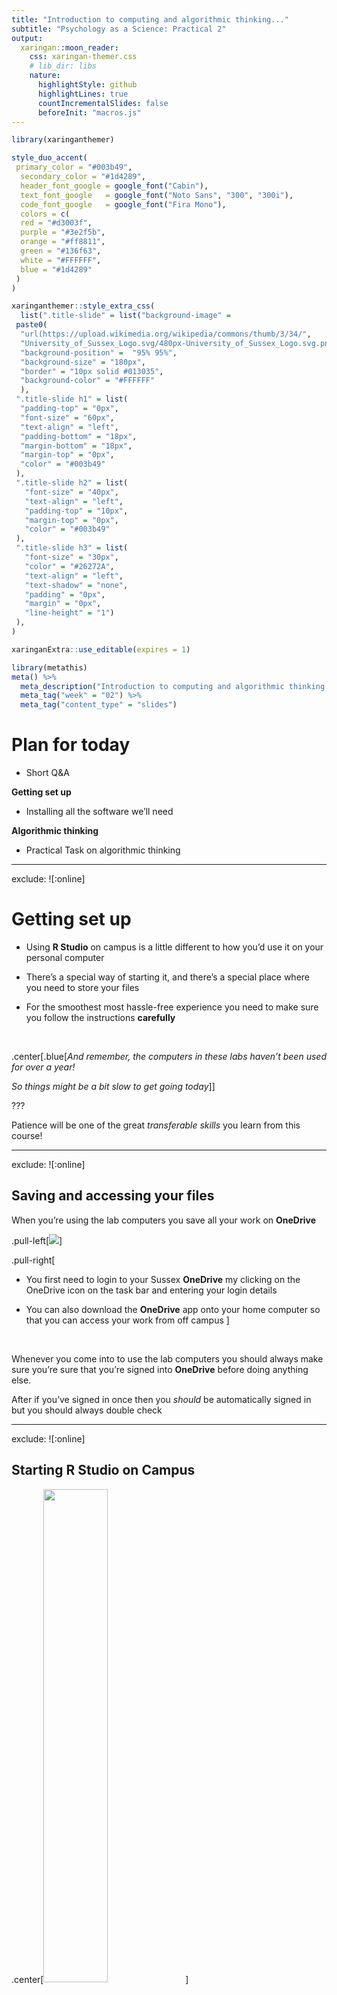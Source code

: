 ```yaml
---
title: "Introduction to computing and algorithmic thinking..."
subtitle: "Psychology as a Science: Practical 2"
output:
  xaringan::moon_reader:
    css: xaringan-themer.css
    # lib_dir: libs
    nature:
      highlightStyle: github
      highlightLines: true
      countIncrementalSlides: false
      beforeInit: "macros.js"
---
```


```r
library(xaringanthemer)

style_duo_accent(
 primary_color = "#003b49",
  secondary_color = "#1d4289",
  header_font_google = google_font("Cabin"),
  text_font_google   = google_font("Noto Sans", "300", "300i"),
  code_font_google   = google_font("Fira Mono"),
  colors = c(
  red = "#d3003f",
  purple = "#3e2f5b",
  orange = "#ff8811",
  green = "#136f63",
  white = "#FFFFFF",
  blue = "#1d4289"
 )
)

xaringanthemer::style_extra_css(
  list(".title-slide" = list("background-image" =
 paste0(
  "url(https://upload.wikimedia.org/wikipedia/commons/thumb/3/34/",
  "University_of_Sussex_Logo.svg/480px-University_of_Sussex_Logo.svg.png)"),
  "background-position" =  "95% 95%",
  "background-size" = "180px",
  "border" = "10px solid #013035",
  "background-color" = "#FFFFFF"
  ),
 ".title-slide h1" = list(
  "padding-top" = "0px",
  "font-size" = "60px",
  "text-align" = "left",
  "padding-bottom" = "18px",
  "margin-bottom" = "18px",
  "margin-top" = "0px",
  "color" = "#003b49"
 ),
 ".title-slide h2" = list(
   "font-size" = "40px",
   "text-align" = "left",
   "padding-top" = "10px",
   "margin-top" = "0px",
   "color" = "#003b49"
 ),
 ".title-slide h3" = list(
   "font-size" = "30px",
   "color" = "#26272A",
   "text-align" = "left",
   "text-shadow" = "none",
   "padding" = "0px",
   "margin" = "0px",
   "line-height" = "1")
 ),
)

xaringanExtra::use_editable(expires = 1)
```

```r
library(metathis)
meta() %>%
  meta_description("Introduction to computing and algorithmic thinking...") %>%
  meta_tag("week" = "02") %>%
  meta_tag("content_type" = "slides")
```

# Plan for today

- Short Q&A

**Getting set up**

- Installing all the software we'll need

**Algorithmic thinking**

- Practical Task on algorithmic thinking

---

exclude: ![:online]

# Getting set up

- Using **R Studio** on campus is a little different to how you'd use it on
  your personal computer 

- There's a special way of starting it, and there's a special place where you
  need to store your files

- For the smoothest most hassle-free experience you need to make sure you follow
the instructions **carefully**

<br />

.center[.blue[*And remember, the computers in these labs haven't been used for over a year!*

*So things might be a bit slow to get going today*]]

???

Patience will be one of the great *transferable skills* you learn from this
course!

---

exclude: ![:online]

## Saving and accessing your files

When you're using the lab computers you save all your work on **OneDrive**

.pull-left[![](https://github.com/ljcolling/my_images/raw/master/sussex_cloud.png)]

.pull-right[

- You first need to login to your Sussex **OneDrive** my clicking on the OneDrive
  icon on the task bar and entering your login details 

- You can also download the **OneDrive** app onto your home computer so that you
  can access your work from off campus
]

<br />

Whenever you come into to use the lab computers you should always make sure
you're sure that you're signed into **OneDrive** before doing anything else.

After if you've signed in once then you *should* be automatically signed in but
you should always double check

---

exclude: ![:online]

## Starting R Studio on Campus

.center[<img width="45%" src="https://github.com/ljcolling/my_images/raw/master/software_hub.png"></img>]

Double click the **software hub** icon to get started

---

exclude: ![:online]

**Starting R Studio on Campus**

.center[<img width="75%" src="https://github.com/ljcolling/my_images/raw/master/launch_rstudio.png"></img>]

Find the RStudio icon <img
src="http://icons.iconarchive.com/icons/papirus-team/papirus-apps/512/rstudio-icon.png"
height = "40px" style="vertical-align:middle;"> and click **Launch**

If the launch icon is greyed out and says .blue[Authorisation needed] then just
wait a sec or click the refresh icon <img
src="https://upload.wikimedia.org/wikipedia/commons/c/ce/Ic_refresh_48px.svg"
height = "40px" style="vertical-align:middle;"> 

???

Give the students a chance to start RStudio on their computers

---

exclude: ![:online]

## Installing the packages we need

The last step to get everything set up for the course is to *install the
"packages"* we need... 


We'll learn more about what packages are in the coming weeks, but for now you
can just following the instructions:


---

exclude: ![:online]

## Installing the packages we need

<small> Copy and paste the text below into **RStudio** in the "console" window:
<pre><code>
source("https://files.mindsci.net/install.r")
</pre></code>
</small>

.center[<img src="./Capture.jpg" height="300px">]

<small>You can also find the command on the Week 2 Canvas page</small>


---


# Practical task

Computers are **dumb** but people are **smart**

- This means that we need to be **super explicit** when we give instructions to
computers 

- Things that might seem easy **need** to be broken down into **simple steps**

We don't usually do this when we give instructions to **other people** because
**people** have common sense, they can understand context, they can *infer*
things when information/instructions are missing

**In todays's practical task** we're going to see how this works, so we can

1. Understand the nature of the problem itself

2. Get practice solving it!

---

## Practical task instructions

For the practical task we're going to split into **groups of 5** 

1. One person from the group is going to .green[*play the role of the computer*]

2. And the other group members will .blue[*play the role the programmers*]

The task will be for the .blue[*programmers*] to give instructions to the
.green[*computer*] on how to draw a simple picture

<br />

.center[I'll get the .green[*computers*] to close their eyes now so that they
don't see the task]

---
exclude: ![:hidden]

## The task

The task will be to draw a simple house... something along the lines of this:

.center[<img width="50%" src="./house.jpg">]


---

exclude: ![:hidden]

## The task 2.0

This time, the task will be to draw this stickman:

.center[<img width="35%" src="./stickman.png">]

**Keep in mind how clear & specific you need to be from the last task!**

---

# Attendance 

<br>

.middle[
.center[

## Attendance pin.can-edit[: ]



<br>
<br>
<br>
<br>
<br>
<br>
<br>

**Go to www.sussex.ac.uk/mobile OR use the SussexMobile app to input the pin**

]]

---

# Tasks for next week

- Take the practice quiz on [Canvas](). This is based on the content of
  tutorial 1

- Complete the second PAAS tutorial on
  [Canvas](https://paas.netlify.app/tutorials/02/). This will form the basis of
  Quiz 2, which you'll do next week

